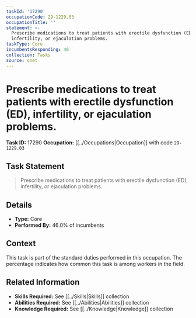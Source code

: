 ```yaml
---
taskId: '17290'
occupationCode: 29-1229.03
occupationTitle: ''
statement: >-
  Prescribe medications to treat patients with erectile dysfunction (ED),
  infertility, or ejaculation problems.
taskType: Core
incumbentsResponding: 46
collection: Tasks
source: onet
---
```

# Prescribe medications to treat patients with erectile dysfunction (ED), infertility, or ejaculation problems.

**Task ID:** 17290
**Occupation:** [[../Occupations|Occupation]] with code `29-1229.03`

## Task Statement

> Prescribe medications to treat patients with erectile dysfunction (ED), infertility, or ejaculation problems.

## Details

- **Type:** Core
- **Performed By:** 46.0% of incumbents

## Context

This task is part of the standard duties performed in this occupation. The percentage indicates how common this task is among workers in the field.

## Related Information

- **Skills Required:** See [[../Skills|Skills]] collection
- **Abilities Required:** See [[../Abilities|Abilities]] collection
- **Knowledge Required:** See [[../Knowledge|Knowledge]] collection
